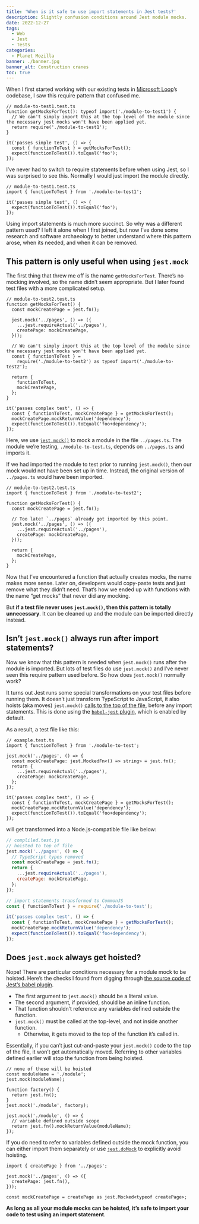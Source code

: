 ```yaml
---
title: 'When is it safe to use import statements in Jest tests?'
description: Slightly confusion conditions around Jest module mocks.
date: 2022-12-27
tags:
  - Web
  - Jest
  - Tests
categories:
  - Planet Mozilla
banner: ./banner.jpg
banner_alt: Construction cranes
toc: true
---
```


When I first started working with our existing tests in [Microsoft Loop](https://www.microsoft.com/en-us/microsoft-loop)’s codebase, I saw this require pattern that confused me.

```tsx
// module-to-test1.test.ts
function getMocksForTest(): typeof import('./module-to-test1') {
  // We can't simply import this at the top level of the module since the necessary jest mocks won't have been applied yet.
  return require('./module-to-test1');
}

it('passes simple test', () => {
  const { functionToTest } = getMocksForTest();
  expect(functionToTest()).toEqual('foo');
});
```

I’ve never had to switch to require statements before when using Jest, so I was surprised to see this. Normally I would just import the module directly.

```tsx
// module-to-test1.test.ts
import { functionToTest } from './module-to-test1';

it('passes simple test', () => {
  expect(functionToTest()).toEqual('foo');
});
```

Using import statements is much more succinct. So why was a different pattern used? I left it alone when I first joined, but now I’ve done some research and software archaeology to better understand where this pattern arose, when its needed, and when it can be removed.

## This pattern is only useful when using `jest.mock`

The first thing that threw me off is the name `getMocksForTest`. There’s no mocking involved, so the name didn’t seem appropriate. But I later found test files with a more complicated setup.

```tsx
// module-to-test2.test.ts
function getMocksForTest() {
  const mockCreatePage = jest.fn();

  jest.mock('../pages', () => ({
    ...jest.requireActual('../pages'),
    createPage: mockCreatePage,
  }));

  // We can't simply import this at the top level of the module since the necessary jest mocks won't have been applied yet.
  const { functionToTest } =
    require('./module-to-test2') as typeof import('./module-to-test2');

  return {
    functionToTest,
    mockCreatePage,
  };
}

it('passes complex test', () => {
  const { functionToTest, mockCreatePage } = getMocksForTest();
  mockCreatePage.mockReturnValue('dependency');
  expect(functionToTest()).toEqual('foo+dependency');
});
```

Here, we use [`jest.mock()`](https://jestjs.io/docs/jest-object#jestmockmodulename-factory-options) to mock a module in the file `../pages.ts`. The module we’re testing, `./module-to-test.ts`, depends on `../pages.ts` and imports it.

If we had imported the module to test prior to running `jest.mock()`, then our mock would not have been set up in time. Instead, the original version of `../pages.ts` would have been imported.

```tsx
// module-to-test2.test.ts
import { functionToTest } from './module-to-test2';

function getMocksForTest() {
  const mockCreatePage = jest.fn();

  // Too late! `../pages` already got imported by this point.
  jest.mock('../pages', () => ({
    ...jest.requireActual('../pages'),
    createPage: mockCreatePage,
  }));

  return {
    mockCreatePage,
  };
}
```

Now that I’ve encountered a function that actually creates mocks, the name makes more sense. Later on, developers would copy-paste tests and just remove what they didn’t need. That’s how we ended up with functions with the name “get mocks” that never did any mocking.

But **if a test file never uses `jest.mock()`, then this pattern is totally unnecessary**. It can be cleaned up and the module can be imported directly instead.

## Isn’t `jest.mock()` always run after import statements?

Now we know that this pattern is needed when `jest.mock()` runs after the module is imported. But lots of test files do use `jest.mock()` and I’ve never seen this require pattern used before. So how does `jest.mock()` normally work?

It turns out Jest runs some special transformations on your test files before running them. It doesn’t just transform TypeScript to JavaScript, it also hoists (aka moves) `jest.mock()` [calls to the top of the file](https://jestjs.io/docs/jest-object#jestdomockmodulename-factory-options), before any import statements. This is done using the [`babel-jest` plugin](https://github.com/facebook/jest/tree/main/packages/babel-jest), which is enabled by default.

As a result, a test file like this:

```tsx
// example.test.ts
import { functionToTest } from './module-to-test';

jest.mock('../pages', () => {
  const mockCreatePage: jest.MockedFn<() => string> = jest.fn();
  return {
    ...jest.requireActual('../pages'),
    createPage: mockCreatePage,
  };
});

it('passes complex test', () => {
  const { functionToTest, mockCreatePage } = getMocksForTest();
  mockCreatePage.mockReturnValue('dependency');
  expect(functionToTest()).toEqual('foo+dependency');
});
```

will get transformed into a Node.js-compatible file like below:

```jsx {2-3,5,12-13}
// compliled.test.js
// hoisted to top of file
jest.mock('../pages', () => {
  // TypeScript types removed
  const mockCreatePage = jest.fn();
  return {
    ...jest.requireActual('../pages'),
    createPage: mockCreatePage,
  };
});

// import statements transformed to CommonJS
const { functionToTest } = require('./module-to-test');

it('passes complex test', () => {
  const { functionToTest, mockCreatePage } = getMocksForTest();
  mockCreatePage.mockReturnValue('dependency');
  expect(functionToTest()).toEqual('foo+dependency');
});
```

## Does `jest.mock` always get hoisted?

Nope! There are particular conditions necessary for a module mock to be hoisted. Here’s the checks I found from digging through [the source code of Jest’s babel plugin](https://github.com/facebook/jest/blob/main/packages/babel-plugin-jest-hoist/src/index.ts#L124).

- The first argument to `jest.mock()` should be a literal value.
- The second argument, if provided, should be an inline function.
- That function shouldn’t reference any variables defined outside the function.
- `jest.mock()` must be called at the top-level, and not inside another function.
  - Otherwise, it gets moved to the top of the function it’s called in.

Essentially, if you can’t just cut-and-paste your `jest.mock()` code to the top of the file, it won’t get automatically moved. Referring to other variables defined earlier will stop the function from being hoisted.

```tsx
// none of these will be hoisted
const moduleName = './module';
jest.mock(moduleName);

function factory() {
  return jest.fn();
}
jest.mock('./module', factory);

jest.mock('./module', () => {
  // variable defined outside scope
  return jest.fn().mockReturnValue(moduleName);
});
```

If you do need to refer to variables defined outside the mock function, you can either import them separately or use [`jest.doMock`](https://jestjs.io/docs/jest-object#jestdomockmodulename-factory-options) to explicitly avoid hoisting.

```tsx
import { createPage } from '../pages';

jest.mock('../pages', () => ({
  createPage: jest.fn(),
}));

const mockCreatePage = createPage as jest.Mocked<typeof createPage>;
```

**As long as all your module mocks can be hoisted, it’s safe to import your code to test using an import statement**.
